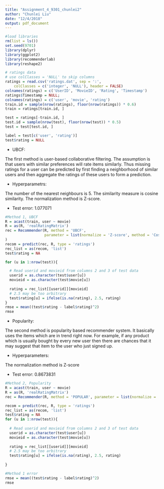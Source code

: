 ```yaml
---
title: "Assignment_4_9301_chunlei2"
author: "Chunlei Liu"
date: "12/4/2018"
output: pdf_document
---
```


```r
#load libraries
rm(list = ls())
set.seed(9701)
library(dplyr)
library(ggplot2)
library(recommenderlab)  
library(reshape2)  
```

```r
# ratings data
# use colClasses = 'NULL' to skip columns
ratings = read.csv('ratings.dat', sep = ':', 
    colClasses = c('integer', 'NULL'), header = FALSE)
colnames(ratings) = c('UserID', 'MovieID', 'Rating', 'Timestamp')
ratings$Timestamp = NULL;
colnames(ratings) = c('user', 'movie', 'rating')
train.id = sample(nrow(ratings), floor(nrow(ratings)) * 0.6)
train = ratings[train.id, ]

test = ratings[-train.id, ]
test.id = sample(nrow(test), floor(nrow(test)) * 0.5)
test = test[test.id, ]

label = test[c('user', 'rating')]
test$rating = NULL
```



* UBCF:

The first method is user-based collaborative filtering. The assumption is that users with similar preferences will rate items similarly. Thus missing ratings for a user can be predicted by first finding a neighborhood of similar users and then aggregate the ratings of these users to form a prediction.

* Hyperparametrs:

The number of the nearest neighbours is 5. The similarity measure is cosine similarity. The normalization method is Z-score.

* Test error: 1.077071


```r
#Method 1, UBCF
R = acast(train, user ~ movie)
R = as(R, 'realRatingMatrix')
rec = Recommender(R, method = 'UBCF',
                  parameter = list(normalize = 'Z-score', method = 'Cosine', nn = 5)
)
recom = predict(rec, R, type = 'ratings') 
rec_list = as(recom, 'list')
test$rating = NA

for (u in 1:nrow(test)){

  # Read userid and movieid from columns 2 and 3 of test data
  userid = as.character(test$user[u])
  movieid = as.character(test$movie[u])
  
  rating = rec_list[[userid]][movieid]
  # 2.5 may be too arbitrary
  test$rating[u] = ifelse(is.na(rating), 2.5, rating)
}
rmse = mean((test$rating - label$rating)^2)
rmse
```

* Popularity:

The second method is popularity based recommender system. It basically uses the items which are in trend right now. For example, if any product which is usually bought by every new user then there are chances that it may suggest that item to the user who just signed up.

* Hyperparameters:

The normalization method is Z-score

* Test error: 0.8673831



```r
#Method 2, Popularity
R = acast(train, user ~ movie)
R = as(R, 'realRatingMatrix')
rec = Recommender(R, method = 'POPULAR', parameter = list(normalize = 'Z-score'))

recom = predict(rec, R, type = 'ratings') 
rec_list = as(recom, 'list')
test$rating = NA
for (u in 1:nrow(test)){
  
  # Read userid and movieid from columns 2 and 3 of test data
  userid = as.character(test$user[u])
  movieid = as.character(test$movie[u])
  
  rating = rec_list[[userid]][movieid]
  # 2.5 may be too arbitrary
  test$rating[u] = ifelse(is.na(rating), 2.5, rating)
  
}

#Method 1 error
rmse = mean((test$rating - label$rating)^2)
rmse
```




